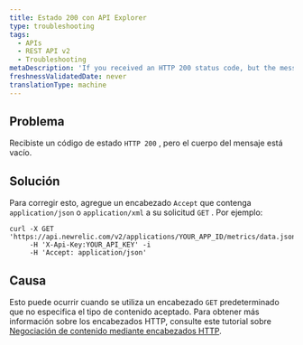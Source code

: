 ```yaml
---
title: Estado 200 con API Explorer
type: troubleshooting
tags:
  - APIs
  - REST API v2
  - Troubleshooting
metaDescription: 'If you received an HTTP 200 status code, but the message body is empty, make sure you have specified an Accept header in your GET request.'
freshnessValidatedDate: never
translationType: machine
---
```


## Problema

Recibiste un código de estado `HTTP 200` , pero el cuerpo del mensaje está vacío.

## Solución

Para corregir esto, agregue un encabezado `Accept` que contenga `application/json` o `application/xml` a su solicitud `GET` . Por ejemplo:

```
curl -X GET 'https://api.newrelic.com/v2/applications/YOUR_APP_ID/metrics/data.json'
     -H 'X-Api-Key:YOUR_API_KEY' -i
     -H 'Accept: application/json'
```

## Causa

Esto puede ocurrir cuando se utiliza un encabezado `GET` predeterminado que no especifica el tipo de contenido aceptado. Para obtener más información sobre los encabezados HTTP, consulte este tutorial sobre [Negociación de contenido mediante encabezados HTTP](https://restfulapi.net/content-negotiation/).